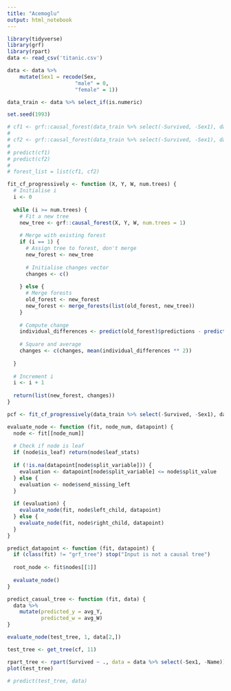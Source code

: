 ```yaml
---
title: "Acemoglu"
output: html_notebook
---
```


```r
library(tidyverse)
library(grf)
library(rpart)
data <- read_csv('titanic.csv')
```
```r
data <- data %>% 
    mutate(Sex1 = recode(Sex, 
                      "male" = 0, 
                      "female" = 1))

data_train <- data %>% select_if(is.numeric)
```


```r
set.seed(1993)

# cf1 <- grf::causal_forest(data_train %>% select(-Survived, -Sex1), data$Survived, data$Sex1, num.trees = 1)
# 
# cf2 <- grf::causal_forest(data_train %>% select(-Survived, -Sex1), data$Survived, data$Sex1, num.trees = 1)
# 
# predict(cf1)
# predict(cf2)
# 
# forest_list = list(cf1, cf2)

fit_cf_progressively <- function (X, Y, W, num.trees) {
  # Initialise i
  i <- 0
  
  while (i >= num.trees) {
    # Fit a new tree
    new_tree <- grf::causal_forest(X, Y, W, num.trees = 1)
    
    # Merge with existing forest
    if (i == 1) {
      # Assign tree to forest, don't merge
      new_forest <- new_tree
      
      # Initialise changes vector
      changes <- c()
      
    } else {
      # Merge forests
      old_forest <- new_forest
      new_forest <- merge_forests(list(old_forest, new_tree))
    }
    
    # Compute change
    individual_differences <- predict(old_forest)$predictions - predict(new_forest)$predictions
    
    # Square and average
    changes <- c(changes, mean(individual_differences ** 2))
    
  }
  
  # Increment i
  i <- i + 1
  
  return(list(new_forest, changes))
}

pcf <- fit_cf_progressively(data_train %>% select(-Survived, -Sex1), data$Survived, data$Sex1, num.trees = 2000)

```

```r
evaluate_node <- function (fit, node_num, datapoint) {
  node <- fit[[node_num]]
  
  # Check if node is leaf
  if (node$is_leaf) return(node$leaf_stats)
  
  if (!is.na(datapoint[node$split_variable])) {
    evaluation <- datapoint[node$split_variable] <= node$split_value
  } else {
    evaluation <- node$send_missing_left
  }
  
  if (evaluation) {
    evaluate_node(fit, node$left_child, datapoint)
  } else {
    evaluate_node(fit, node$right_child, datapoint)
  }
}

predict_datapoint <- function (fit, datapoint) {
  if (class(fit) != "grf_tree") stop("Input is not a causal tree")
  
  root_node <- fit$nodes[[1]]
  
  evaluate_node()
}

predict_casual_tree <- function (fit, data) {
  data %>%
    mutate(predicted_y = avg_Y,
           predicted_w = avg_W)
}
```

```r
evaluate_node(test_tree, 1, data[2,])
```


```r
test_tree <- get_tree(cf, 11)

rpart_tree <- rpart(Survived ~ ., data = data %>% select(-Sex1, -Name))
plot(test_tree)

# predict(test_tree, data)
```

